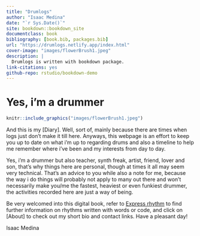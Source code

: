 ```yaml
--- 
title: "Drumlogs"
author: "Isaac Medina"
date: "`r Sys.Date()`"
site: bookdown::bookdown_site
documentclass: book
bibliography: [book.bib, packages.bib]
url: "https://drumlogs.netlify.app/index.html"
cover-image: "images/flowerBrush1.jpeg"
description: |
  Drumlogs is written with bookdown package.
link-citations: yes
github-repo: rstudio/bookdown-demo
---
```


# Yes, i'm a drummer {-}

```r
knitr::include_graphics("images/flowerBrush1.jpeg")
```


And this is my [Diary]. Well, sort of, mainly because there are times when logs just don't make it till here. Anyways, this webpage is an effort to keep you up to date on what i'm up to regarding drums and also a timeline to help me remember where i've been and my interests from day to day. 

Yes, i'm a drummer but also teacher, synth freak, artist, friend, lover and son, that's why things here are personal, though at times it all may seem very technical. That's an advice to you while also a note for me, because the way i do things will probably not apply to many out there and won't necessarily make you/me the fastest, heaviest or even funkiest drummer, the activities recorded here are just a way of being.

Be very welcomed into this digital book, refer to [Express rhythm](#Express-rhythm) to find further information on rhythms written with words or code, and click on [About] to check out my short bio and contact links. Have a pleasant day!

Isaac Medina
